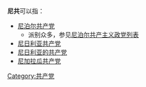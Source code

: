 '''尼共'''可以指：

*[[尼泊尔共产党|尼泊尔共产党]]
**派别众多，参见[[尼泊尔共产主义政党列表|尼泊尔共产主义政党列表]]
*[[尼日利亚共产党|尼日利亚共产党]]
*[[尼日利亚的共产党|尼日利亚的共产党]]
*[[尼加拉瓜共产党|尼加拉瓜共产党]]

{{disambig|Cat=組織機構消歧義}}


[[Category:共产党|Category:共产党]]